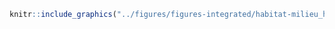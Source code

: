 <!-- #### Habitats - Milieu humide {-} -->


<!-- -------------------------------------------------- -->

```r
knitr::include_graphics("../figures/figures-integrated/habitat-milieu_humide.png")
```

<br>
